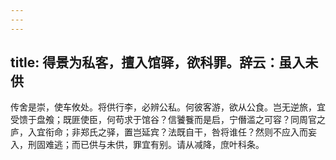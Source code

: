 ```yaml
---
---
---
```

title: 得景为私客，擅入馆驿，欲科罪。辞云：虽入未供
---



传舍是崇，使车攸处。将供行李，必辨公私。何彼客游，欲从公食。岂无逆旅，宜受馈于盘飧；既匪使臣，何苟求于馆谷？信饕餮而是启，宁僭滥之可容？同周官之庐，入宜衔命；非郑氏之驿，置岂延宾？法既自干，咎将谁任？然则不应入而妄入，刑固难逃；而已供与未供，罪宜有别。请从减降，庶叶科条。
